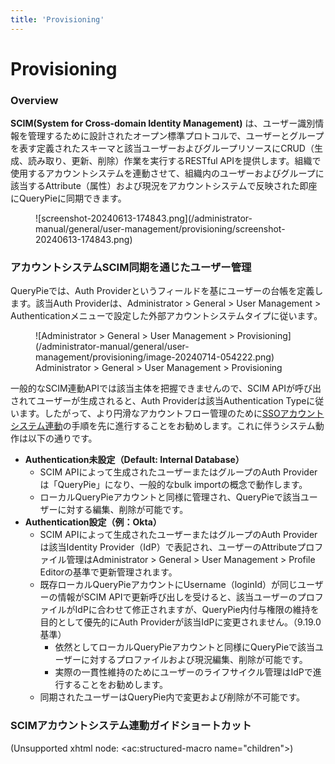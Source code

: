 ```yaml
---
title: 'Provisioning'
---
```


# Provisioning

### Overview

**SCIM(System for Cross-domain Identity Management)** は、ユーザー識別情報を管理するために設計されたオープン標準プロトコルで、ユーザーとグループを表す定義されたスキーマと該当ユーザーおよびグループリソースにCRUD（生成、読み取り、更新、削除）作業を実行するRESTful APIを提供します。組織で使用するアカウントシステムを連動させて、組織内のユーザーおよびグループに該当するAttribute（属性）および現況をアカウントシステムで反映された即座にQueryPieに同期できます。

<figure data-layout="center" data-align="center">
![screenshot-20240613-174843.png](/administrator-manual/general/user-management/provisioning/screenshot-20240613-174843.png)
</figure>


### アカウントシステムSCIM同期を通じたユーザー管理

QueryPieでは、Auth Providerというフィールドを基にユーザーの台帳を定義します。該当Auth Providerは、Administrator &gt; General &gt; User Management &gt; Authenticationメニューで設定した外部アカウントシステムタイプに従います。

<figure data-layout="center" data-align="center">
![Administrator &gt; General &gt; User Management &gt; Provisioning](/administrator-manual/general/user-management/provisioning/image-20240714-054222.png)
<figcaption>
Administrator &gt; General &gt; User Management &gt; Provisioning
</figcaption>
</figure>

一般的なSCIM連動APIでは該当主体を把握できませんので、SCIM APIが呼び出されてユーザーが生成されると、Auth Providerは該当Authentication Typeに従います。したがって、より円滑なアカウントフロー管理のために[SSOアカウントシステム連動](authentication)の手順を先に進行することをお勧めします。これに伴うシステム動作は以下の通りです。

*  **Authentication未設定（Default: Internal Database）** 
    * SCIM APIによって生成されたユーザーまたはグループのAuth Providerは「QueryPie」になり、一般的なbulk importの概念で動作します。
    * ローカルQueryPieアカウントと同様に管理され、QueryPieで該当ユーザーに対する編集、削除が可能です。
*  **Authentication設定（例：Okta）** 
    * SCIM APIによって生成されたユーザーまたはグループのAuth Providerは該当Identity Provider（IdP）で表記され、ユーザーのAttributeプロファイル管理はAdministrator &gt; General &gt; User Management &gt; Profile Editorの基準で更新管理されます。
    * 既存ローカルQueryPieアカウントにUsername（loginId）が同じユーザーの情報がSCIM APIで更新呼び出しを受けると、該当ユーザーのプロファイルがIdPに合わせて修正されますが、QueryPie内付与権限の維持を目的として優先的にAuth Providerが該当IdPに変更されません。（9.19.0基準）
        * 依然としてローカルQueryPieアカウントと同様にQueryPieで該当ユーザーに対するプロファイルおよび現況編集、削除が可能です。
        * 実際の一貫性維持のためにユーザーのライフサイクル管理はIdPで進行することをお勧めします。
    * 同期されたユーザーはQueryPie内で変更および削除が不可能です。


### SCIMアカウントシステム連動ガイドショートカット

(Unsupported xhtml node: &lt;ac:structured-macro name="children"&gt;)
